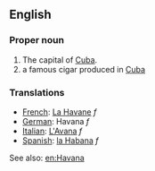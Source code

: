 ==English==

===Proper noun===

#The capital of [[Cuba]].
#a famous cigar produced in [[Cuba]]

===Translations===
*[[French]]: [[La Havane]] ''f''
*[[German]]: Havana ''f''
*[[Italian]]: [[L'Avana]] ''f''
*[[Spanish]]: [[la Habana]] ''f''

See also: [[en:Havana]]